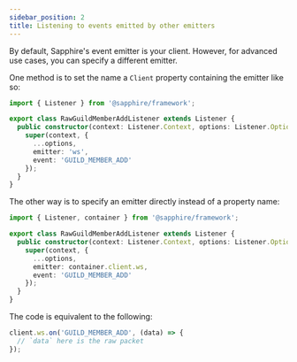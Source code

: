 ```yaml
---
sidebar_position: 2
title: Listening to events emitted by other emitters
---
```


By default, Sapphire's event emitter is your client. However, for advanced use cases, you can specify a different
emitter.

One method is to set the name a `Client` property containing the emitter like so:

```typescript ts2esm2cjs|{7-8}|{7-8}
import { Listener } from '@sapphire/framework';

export class RawGuildMemberAddListener extends Listener {
  public constructor(context: Listener.Context, options: Listener.Options) {
    super(context, {
      ...options,
      emitter: 'ws',
      event: 'GUILD_MEMBER_ADD'
    });
  }
}
```

The other way is to specify an emitter directly instead of a property name:

```typescript ts2esm2cjs|{7-8}|{7-8}
import { Listener, container } from '@sapphire/framework';

export class RawGuildMemberAddListener extends Listener {
  public constructor(context: Listener.Context, options: Listener.Options) {
    super(context, {
      ...options,
      emitter: container.client.ws,
      event: 'GUILD_MEMBER_ADD'
    });
  }
}
```

The code is equivalent to the following:

```typescript ts2esm2cjs
client.ws.on('GUILD_MEMBER_ADD', (data) => {
  // `data` here is the raw packet
});
```
